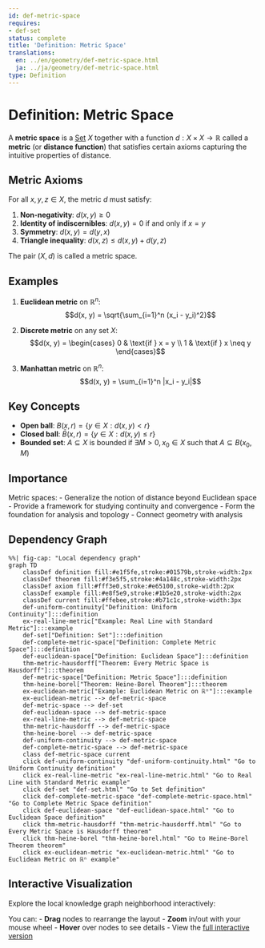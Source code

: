 ```yaml
---
id: def-metric-space
requires:
- def-set
status: complete
title: 'Definition: Metric Space'
translations:
  en: ../en/geometry/def-metric-space.html
  ja: ../ja/geometry/def-metric-space.html
type: Definition
---
```


# Definition: Metric Space {#def-metric-space}

A **metric space** is a [Set](../logic-set-theory/def-set.qmd) $X$ together with a function $d: X \times X \to \mathbb{R}$ called a **metric** (or **distance function**) that satisfies certain axioms capturing the intuitive properties of distance.

## Metric Axioms

For all $x, y, z \in X$, the metric $d$ must satisfy:

1. **Non-negativity**: $d(x, y) \geq 0$
2. **Identity of indiscernibles**: $d(x, y) = 0$ if and only if $x = y$
3. **Symmetry**: $d(x, y) = d(y, x)$
4. **Triangle inequality**: $d(x, z) \leq d(x, y) + d(y, z)$

The pair $(X, d)$ is called a metric space.

## Examples

1. **Euclidean metric** on $\mathbb{R}^n$:
   $$d(x, y) = \sqrt{\sum_{i=1}^n (x_i - y_i)^2}$$

2. **Discrete metric** on any set $X$:
   $$d(x, y) = \begin{cases} 0 & \text{if } x = y \\ 1 & \text{if } x \neq y \end{cases}$$

3. **Manhattan metric** on $\mathbb{R}^n$:
   $$d(x, y) = \sum_{i=1}^n |x_i - y_i|$$

## Key Concepts

- **Open ball**: $B(x, r) = \{y \in X : d(x, y) < r\}$
- **Closed ball**: $\bar{B}(x, r) = \{y \in X : d(x, y) \leq r\}$
- **Bounded set**: $A \subseteq X$ is bounded if $\exists M > 0, x_0 \in X$ such that $A \subseteq B(x_0, M)$

## Importance

Metric spaces:
- Generalize the notion of distance beyond Euclidean space
- Provide a framework for studying continuity and convergence
- Form the foundation for analysis and topology
- Connect geometry with analysis

## Dependency Graph

```mermaid
%%| fig-cap: "Local dependency graph"
graph TD
    classDef definition fill:#e1f5fe,stroke:#01579b,stroke-width:2px
    classDef theorem fill:#f3e5f5,stroke:#4a148c,stroke-width:2px
    classDef axiom fill:#fff3e0,stroke:#e65100,stroke-width:2px
    classDef example fill:#e8f5e9,stroke:#1b5e20,stroke-width:2px
    classDef current fill:#ffebee,stroke:#b71c1c,stroke-width:3px
    def-uniform-continuity["Definition: Uniform Continuity"]:::definition
    ex-real-line-metric["Example: Real Line with Standard Metric"]:::example
    def-set["Definition: Set"]:::definition
    def-complete-metric-space["Definition: Complete Metric Space"]:::definition
    def-euclidean-space["Definition: Euclidean Space"]:::definition
    thm-metric-hausdorff["Theorem: Every Metric Space is Hausdorff"]:::theorem
    def-metric-space["Definition: Metric Space"]:::definition
    thm-heine-borel["Theorem: Heine-Borel Theorem"]:::theorem
    ex-euclidean-metric["Example: Euclidean Metric on ℝⁿ"]:::example
    ex-euclidean-metric --> def-metric-space
    def-metric-space --> def-set
    def-euclidean-space --> def-metric-space
    ex-real-line-metric --> def-metric-space
    thm-metric-hausdorff --> def-metric-space
    thm-heine-borel --> def-metric-space
    def-uniform-continuity --> def-metric-space
    def-complete-metric-space --> def-metric-space
    class def-metric-space current
    click def-uniform-continuity "def-uniform-continuity.html" "Go to Uniform Continuity definition"
    click ex-real-line-metric "ex-real-line-metric.html" "Go to Real Line with Standard Metric example"
    click def-set "def-set.html" "Go to Set definition"
    click def-complete-metric-space "def-complete-metric-space.html" "Go to Complete Metric Space definition"
    click def-euclidean-space "def-euclidean-space.html" "Go to Euclidean Space definition"
    click thm-metric-hausdorff "thm-metric-hausdorff.html" "Go to Every Metric Space is Hausdorff theorem"
    click thm-heine-borel "thm-heine-borel.html" "Go to Heine-Borel Theorem theorem"
    click ex-euclidean-metric "ex-euclidean-metric.html" "Go to Euclidean Metric on ℝⁿ example"
```

## Interactive Visualization

Explore the local knowledge graph neighborhood interactively:

::: {.graph-viz data-id="def-metric-space" data-width="700" data-height="500"}
:::

You can:
- **Drag** nodes to rearrange the layout
- **Zoom** in/out with your mouse wheel
- **Hover** over nodes to see details
- View the [full interactive version](../../output/interactive/def-metric-space.html){target="_blank"}
